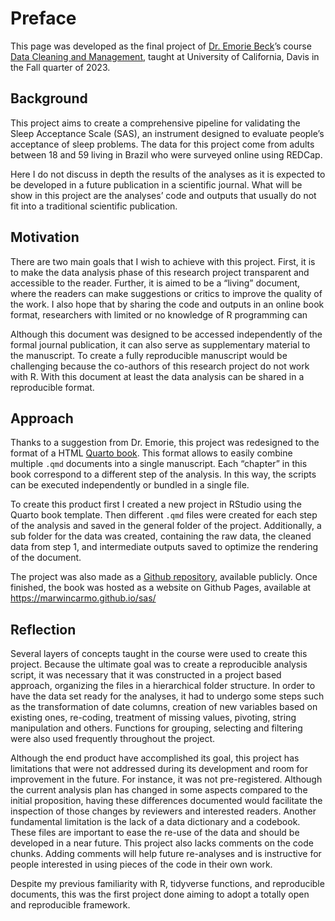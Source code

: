 # Preface {.unnumbered}

This page was developed as the final project of [Dr. Emorie Beck](https://psychology.ucdavis.edu/people/edbeck)'s course [Data Cleaning and Management](https://emoriebeck.github.io/psc290-data-FQ23/), taught at University of California, Davis in the Fall quarter of 2023.

## Background

This project aims to create a comprehensive pipeline for validating the Sleep Acceptance Scale (SAS), an instrument designed to evaluate people's acceptance of sleep problems. The data for this project come from adults between 18 and 59 living in Brazil who were surveyed online using REDCap.

Here I do not discuss in depth the results of the analyses as it is expected to be developed in a future publication in a scientific journal. What will be show in this project are the analyses' code and outputs that usually do not fit into a traditional scientific publication. 


## Motivation

There are two main goals that I wish to achieve with this project. First, it is to make the data analysis phase of this research project transparent and accessible to the reader. Further, it is aimed to be a "living" document, where the readers can make suggestions or critics  to improve the quality of the work. I also hope that by sharing the code and outputs in an online book format, researchers with limited or no knowledge of R programming can 

Although this document was designed to be accessed independently of the formal journal publication, it can also serve as supplementary material to the manuscript. To create a fully reproducible manuscript would be challenging because the co-authors of this research project do not work with R. With this document at least the data analysis can be shared in a reproducible format.

## Approach

Thanks to a suggestion from Dr. Emorie, this project was redesigned to the format of a HTML [Quarto book](https://quarto.org/docs/books/). This format allows to easily combine multiple `.qmd` documents into a single manuscript. Each "chapter" in this book correspond to a different step of the analysis. In this way, the scripts can be executed independently or bundled in a single file.

To create this product first I created a new project in RStudio using the Quarto book template. Then different `.qmd` files were created for each step of the analysis and saved in the general folder of the project. Additionally, a sub folder for the data was created, containing the raw data, the cleaned data from step 1, and intermediate outputs saved to optimize the rendering of the document.

The project was also made as a [Github repository](https://github.com/marwincarmo/sas), available publicly. Once finished, the book was hosted as a website on Github Pages, available at <https://marwincarmo.github.io/sas/>

## Reflection

Several layers of concepts taught in the course were used to create this project. Because the ultimate goal was to create a reproducible analysis script, it was necessary that it was constructed in a project based approach, organizing the files in a hierarchical folder structure. In order to have the data set ready for the analyses, it had to undergo some steps such as the transformation of date columns, creation of new variables based on existing ones, re-coding, treatment of missing values, pivoting, string manipulation and others. Functions for grouping, selecting and filtering were also used frequently throughout the project. 

Although the end product have accomplished its goal, this project has limitations that were not addressed during its development and room for improvement in the future. For instance, it was not pre-registered. Although the current analysis plan has changed in some aspects compared to the initial proposition, having these differences documented would facilitate the inspection of those changes by reviewers and interested readers. Another fundamental limitation is the lack of a data dictionary and a codebook. These files are important to ease the re-use of the data and should be developed in a near future. This project also lacks comments on the code chunks. Adding comments will help future re-analyses and is instructive for people interested in using pieces of the code in their own work.

Despite my previous familiarity with R, tidyverse functions, and reproducible documents, this was the first project done aiming to adopt a totally open and reproducible framework.